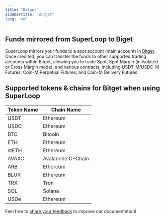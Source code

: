 ```yaml
---
title: "Bitget"
sidebarTitle: "Bitget"
lang: "en"
---
```


## Funds mirrored from SuperLoop to Biget
SuperLoop mirrors your funds to a spot account (main account) in [Bitget](https://www.bitget.com/). Once credited, you can transfer the funds to other supported trading accounts within Bitget, allowing you to trade Spot, Spot Margin (in Isolated or Cross Margin mode), and various contracts, including USDT-M/USDC-M Futures, Coin-M Perpetual Futures, and Coin-M Delivery Futures.

## Supported tokens & chains for Bitget when using SuperLoop
| **Token Name** | **Chain Name** |
| --------------------------------- | --------------------------------- |
| USDT                            |Ethereum |
| USDC                           | Ethereum|
| BTC                            | Bitcoin |
| ETH                            |Ethereum |
| stETH                            | Ethereum |
| AVAXC                           | Avalanche C-Chain|
| ARB                            | Ethereum |
| BLUR                            |Ethereum |
| TRX                           | Tron|
| SOL                            | Solana |
| USDe                            |Ethereum |

<Tip>Feel free to [share your feedback](https://forms.zohopublic.com/cobo/form/DocumentFeedbackForm/formperma/QvLOhxJv1_JMsJ-1dleZ8Itb_7rzN-LtgvsDdxosoVI?referrername=manuals) to improve our documentation!</Tip>